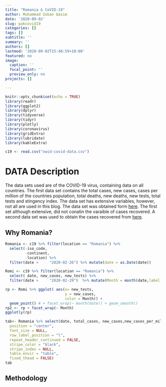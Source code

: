 ```yaml
---
title: "Romania & CoVID-19"
author: Muhammad Soban Qasim
date: '2020-09-02'
slug: pakcovid19
categories: []
tags: []
subtitle: ''
summary: ''
authors: []
lastmod: '2020-09-02T15:40:59+10:00'
featured: no
image:
  caption: ''
  focal_point: ''
  preview_only: no
projects: []

---
```



```r
knitr::opts_chunk$set(echo = TRUE)
library(readr)
library(ggplot2)
library(dplyr)
library(tidyverse)
library(tidyr)
library(plotly)
library(coronavirus)
library(gridExtra)
library(lubridate)
library(kableExtra)
```

```r
c19 <- read.csv("owid-covid-data.csv")
```



# DATA Description 

The data sets used are of the COVID-19 virus, containing data on all countries. The first data set contains the total cases, new cases, cases per million of the countries population, total deaths, new deaths, new tests, total tests and stingency index. The data set has extensive variables, however, not all are used in this blog. The data set was obtained form [here](https://ourworldindata.org/coronavirus-data). The first set although extensive, did not conatin the varaible of cases recovered. A second data set was used to obtain the cases recovered from [here](https://github.com/RamiKrispin/coronavirus).   

## Why Romania?




```r
Romania <- c19 %>% filter(location == "Romania") %>% 
  select(-iso_code, 
         -continent, 
         -location) %>% 
  filter(date > 	"2020-02-26") %>% mutate(date = as.Date(date))
```

```r
Romi <- c19 %>% filter(location == "Romania") %>% 
  select( date, new_cases, new_tests) %>% 
  filter(date > 	"2020-02-29")  %>% mutate(Month = month(date,label = TRUE,abbr = FALSE)) %>% na.omit() 
```

```r

rp <- Romi %>% ggplot( aes(x= new_tests, 
                           y = new_cases, 
                           color = Month)) + 
  geom_point() # + facet_wrap(~ month(date)) + geom_smooth()
rp2 <- rp + facet_wrap(~ Month) 
ggplotly(rp)
```


```r
tab<- Romania %>% select(date, total_cases, new_cases,new_cases_per_million, total_deaths, new_deaths,new_tests, total_tests, stringency_index) %>% na.omit() %>% filter(date < 	"2020-03-18")%>% kable( ) %>% kable_styling(full_width = NULL,
  position = "center",
  font_size = NULL,
  row_label_position = "l",
  repeat_header_continued = FALSE,
  stripe_color = "black",
  stripe_index = NULL,
  table.envir = "table",
  fixed_thead = FALSE)
tab
```

## Methodology